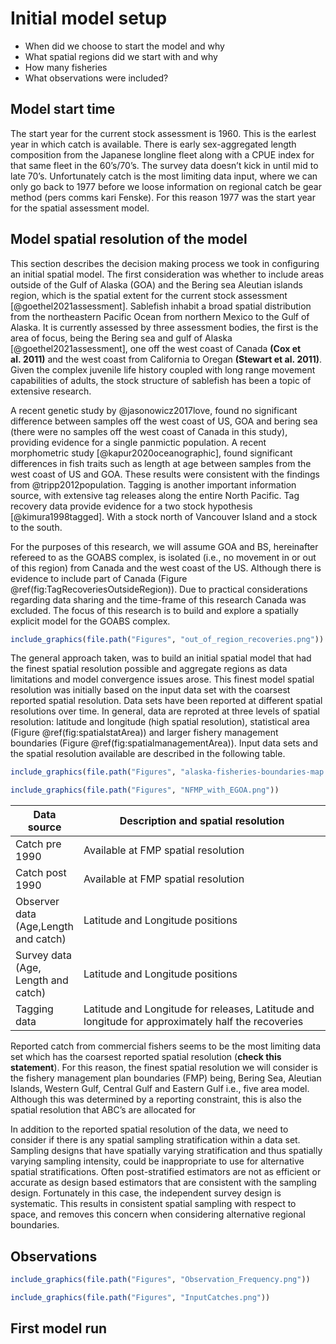 # Initial model setup {#InitialModelSetup}

- When did we choose to start the model and why
- What spatial regions did we start with and why
- How many fisheries
- What observations were included?


## Model start time {-}
The start year for the current stock assessment is 1960. This is the earlest year in which catch is available. There is early sex-aggregated length composition from the Japanese longline fleet along with a CPUE index for that same fleet in the 60's/70's. The survey data doesn't kick in until mid to late 70's. Unfortunately catch is the most limiting data input, where we can only go back to 1977 before we loose information on regional catch be gear method (pers comms kari Fenske). For this reason 1977 was the start year for the spatial assessment model.



## Model spatial resolution of the model {-}
This section describes the decision making process we took in configuring an initial spatial model. The first consideration was whether to include areas outside of the Gulf of Alaska (GOA) and the Bering sea Aleutian islands region, which is the spatial extent for the current stock assessment [@goethel2021assessment]. Sablefish inhabit a broad spatial distribution from the northeastern Pacific Ocean from northern Mexico to the Gulf of Alaska. It is currently assessed by three assessment bodies, the first is the area of focus, being the Bering sea and gulf of Alaska [@goethel2021assessment], one off the west coast of Canada **(Cox et al. 2011)** and the west coast from California to Oregan **(Stewart et al. 2011)**. Given the complex juvenile life history coupled with long range movement capabilities of adults, the stock structure of sablefish has been a topic of extensive research.


A recent genetic study by @jasonowicz2017love, found no significant difference between samples off the west coast of US, GOA and bering sea (there were no samples off the west coast of Canada in this study), providing evidence for a single panmictic population. A recent morphometric study [@kapur2020oceanographic], found significant differences in fish traits such as length at age between samples from the west coast of US and GOA. These results were consistent with the findings from @tripp2012population. Tagging is another important information source, with extensive tag releases along the entire North Pacific. Tag recovery data provide evidence for a two stock hypothesis [@kimura1998tagged]. With a stock north of Vancouver Island and a stock to the south. 


For the purposes of this research, we will assume GOA and BS, hereinafter refereed to as the GOABS complex, is isolated (i.e., no movement in or out of this region) from Canada and the west coast of the US. Although there is evidence to include part of Canada (Figure \@ref(fig:TagRecoveriesOutsideRegion)). Due to practical considerations regarding data sharing and the time-frame of this research Canada was excluded. The focus of this research is to build and explore a spatially explicit model for the GOABS complex.

```r
include_graphics(file.path("Figures", "out_of_region_recoveries.png"))
```



The general approach taken, was to build an initial spatial model that had the finest spatial resolution possible and aggregate regions as data limitations and model convergence issues arose. This finest model spatial resolution was initially based on the input data set with the coarsest reported spatial resolution. Data sets have been reported at different spatial resolutions over time. In general, data are reproted at three levels of spatial resolution: latitude and longitude (high spatial resolution), statistical area (Figure \@ref(fig:spatialstatArea)) and larger fishery management boundaries (Figure \@ref(fig:spatialmanagementArea)). Input data sets and the spatial resolution available are described in the following table.


```r
include_graphics(file.path("Figures", "alaska-fisheries-boundaries-map.jpg"))
```


```r
include_graphics(file.path("Figures", "NFMP_with_EGOA.png"))
```

+------------------+---------------------------------------------------------------------------------------+
| Data source      | Description and spatial resolution                            
+==================+=======================================================================================+
| Catch pre 1990   | Available at FMP spatial resolution
|                  | 
+------------------+---------------------------------------------------------------------------------------+
| Catch post 1990  | Available at FMP spatial resolution 
|                  | 
+------------------+---------------------------------------------------------------------------------------+
| Observer data    | Latitude and Longitude positions
|  (Age,Length     | 
|   and  catch)    |
+------------------+---------------------------------------------------------------------------------------+
| Survey data      | Latitude and Longitude positions
|  (Age, Length    | 
|and  catch)       |
+------------------+---------------------------------------------------------------------------------------+
| Tagging data     | Latitude and Longitude for releases, 
|                  | Latitude and longitude for approximately half the recoveries
+------------------+---------------------------------------------------------------------------------------+

Reported catch from commercial fishers seems to be the most limiting data set which has the coarsest reported spatial resolution (**check this statement**). For this reason, the finest spatial resolution we will consider is the fishery management plan boundaries (FMP) being, Bering Sea, Aleutian Islands, Western Gulf, Central Gulf and Eastern Gulf i.e., five area model. Although this was determined by a reporting constraint, this is also the spatial resolution that ABC's are allocated for


In addition to the reported spatial resolution of the data, we need to consider if there is any spatial sampling stratification within a data set. Sampling designs that have spatially varying stratification and thus spatially varying sampling intensity, could be inappropriate to use for alternative spatial stratifications. Often post-stratified estimators are not as efficient or accurate as design based estimators that are consistent with the sampling design. Fortunately in this case, the independent survey design is systematic. This results in consistent spatial sampling with respect to space, and removes this concern when considering alternative regional boundaries.



## Observations {-}


```r
include_graphics(file.path("Figures", "Observation_Frequency.png"))
```


```r
include_graphics(file.path("Figures", "InputCatches.png"))
```

## First model run {-}

